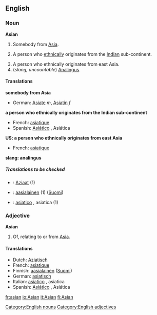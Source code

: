 ==English==

===Noun===
'''Asian'''
#Somebody from [[Asia]].
#{{UK}} A person who [[ethnic]]ally originates from the [[Indian]] sub-continent.
#A person who ethnically originates from east Asia.
#(''slang, uncountable'') [[Analingus]].

====Translations====
'''somebody from Asia'''
*German: [[Asiate]] ''m'', [[Asiatin]] ''f''

'''a person who ethnically originates from the Indian sub-continent'''
{{top}}
*French: [[asiatique]]
*Spanish: [[Asiático]] {{m}}, Asiática {{f}}
{{bottom}}

'''US: a person who ethnically originates from east Asia'''
{{top}}
*French: [[asiatique]]
{{bottom}}

'''slang: analingus'''
{{top}}
{{bottom}}

=====Translations to be checked=====
{{checktrans}}
*{{ttbc|Dutch}}: [[Aziaat]] (1)
*{{ttbc|Finnish}}: [[aasialainen]] (1) ([[:fi:aasialainen|Suomi]])
*{{ttbc|Italian}}: [[asiatico]] {{m}}, asiatica {{f}} (1)

===Adjective===
'''Asian'''
# Of, relating to or from [[Asia]].

====Translations====
*Dutch: [[Aziatisch]]
*French: [[asiatique]]
*Finnish: [[aasialainen]] ([[:fi:aasialainen|Suomi]])
*German: [[asiatisch]]
*Italian: [[asiatico]] {{m}}, asiatica {{f}}
*Spanish: [[Asiático]] {{m}}, Asiática {{f}}

[[fr:asian]]
[[io:Asian]]
[[it:Asian]]
[[fi:Asian]]
[[Category:English nouns]][[Category:English adjectives]]